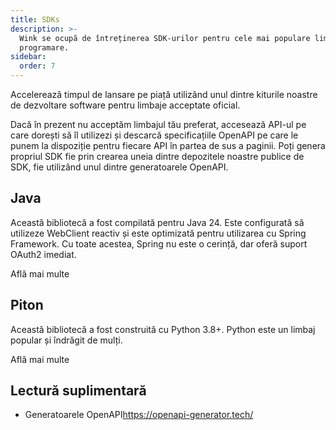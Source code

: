 ```yaml
---
title: SDKs
description: >-
  Wink se ocupă de întreținerea SDK-urilor pentru cele mai populare limbaje de
  programare.
sidebar:
  order: 7
---
```


Accelerează timpul de lansare pe piață utilizând unul dintre kiturile noastre de dezvoltare software pentru limbaje acceptate oficial.

Dacă în prezent nu acceptăm limbajul tău preferat, accesează API-ul pe care dorești să îl utilizezi și descarcă specificațiile OpenAPI pe care le punem la dispoziție pentru fiecare API în partea de sus a paginii. Poți genera propriul SDK fie prin crearea uneia dintre depozitele noastre publice de SDK, fie utilizând unul dintre generatoarele OpenAPI.

## Java

Această bibliotecă a fost compilată pentru Java 24. Este configurată să utilizeze WebClient reactiv și este optimizată pentru utilizarea cu Spring Framework. Cu toate acestea, Spring nu este o cerință, dar oferă suport OAuth2 imediat.

<LinkButton href="https://github.com/wink-travel/wink-sdk-java" variant="secondary" icon="external">
  Află mai multe
</LinkButton>


## Piton

Această bibliotecă a fost construită cu Python 3.8+. Python este un limbaj popular și îndrăgit de mulți.

<LinkButton href="https://github.com/wink-travel/wink-sdk-python" variant="secondary" icon="external">
  Află mai multe
</LinkButton>


## Lectură suplimentară

* Generatoarele OpenAPI<https://openapi-generator.tech/>

